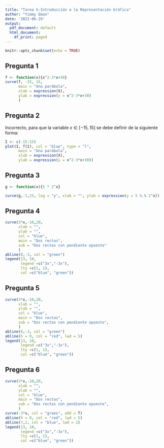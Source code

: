 ```yaml
---
title: "Tarea 5-Introducción a la Representación Gráfica"
author: "Yimmy Eman"
date: '2022-06-29'
output:
  pdf_document: default
  html_document:
    df_print: paged
---
```


```r
knitr::opts_chunk$set(echo = TRUE)
```

## Pregunta 1

```r
f <- function(x){x^2-3*x+30}
curve(f, -15, 15, 
      main = "Una parábola", 
      xlab = expression(X), 
      ylab = expression(y = x^2-3*x+30)
      )
```

## Pregunta 2

Incorrecto, para que la variable $x \in [-15, 15]$ se debe definir de la siguiente forma:
```r
I <- c(-15:15)
plot(I, f(I), col = "blue", type = "l",
      main = "Una parábola", 
      xlab = expression(X), 
      ylab = expression(y = x^2-3*x+30))
```

## Pregunta 3

```r
g <- function(x){5 * 2^x}

curve(g,-1,25, log = "y", xlab = "", ylab = expression(y = 5 %.% 2^x))
```

## Pregunta 4

```r

curve(3*x,-10,20,
      xlab = "",
      ylab = "",
      col = "blue", 
      main = "Dos rectas",
      sub = "Dos rectas con pendiente opuesto"
      )
abline(0,-3, col = "green")
legend(13, 10, 
       legend =c("3x","-3x"), 
       lty =c(1, 1), 
       col =c("blue", "green"))
```
## Pregunta 5

```r
curve(3*x,-10,20,
      xlab = "",
      ylab = "",
      col = "blue", 
      main = "Dos rectas",
      sub = "Dos rectas con pendiente opuesto",
      )
abline(0,-3, col = "green")
abline(h = 0, col = "red", lwd = 5)
legend(13, 10, 
       legend =c("3x","-3x"), 
       lty =c(1, 1), 
       col =c("blue", "green"))
```
## Pregunta 6

```r
curve(3*x,-10,20,
      xlab = "",
      ylab = "",
      col = "blue", 
      main = "Dos rectas",
      sub = "Dos rectas con pendiente opuesto",
      )
curve(-3*x, col = "green", add = T)
abline(h = 0, col = "red", lwd = 5)
abline(7,2, col = "blue", lwd = 2)
legend(13, 10, 
       legend =c("3x","-3x"), 
       lty =c(1, 1), 
       col =c("blue", "green"))
```

